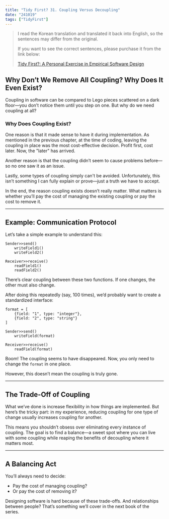 ```yaml
---
title: "Tidy First? 31. Coupling Versus Decoupling"
date: "241019"
tags: ["TidyFirst"]
---
```


> I read the Korean translation and translated it back into English, so the sentences may differ from the original.
>
> If you want to see the correct sentences, please purchase it from the link below:
>
> [Tidy First?: A Personal Exercise in Empirical Software Design](https://www.amazon.com/Tidy-First-Personal-Exercise-Empirical/dp/1098151240)

## Why Don’t We Remove All Coupling? Why Does It Even Exist?

Coupling in software can be compared to Lego pieces scattered on a dark floor—you don’t notice them until you step on one. But why do we need coupling at all?

### Why Does Coupling Exist?

One reason is that it made sense to have it during implementation. As mentioned in the previous chapter, at the time of coding, leaving the coupling in place was the most cost-effective decision. Profit first, cost later. Now, the "later" has arrived.

Another reason is that the coupling didn’t seem to cause problems before—so no one saw it as an issue.

Lastly, some types of coupling simply can't be avoided. Unfortunately, this isn’t something I can fully explain or prove—just a truth we have to accept.

In the end, the reason coupling exists doesn’t really matter. What matters is whether you’ll pay the cost of managing the existing coupling or pay the cost to remove it.

---

## Example: Communication Protocol

Let’s take a simple example to understand this:

```
Sender>>send()
    writeField1()
    writeField2()

Receiver>>receive()
    readField1()
    readField2()
```

There’s clear coupling between these two functions. If one changes, the other must also change.

After doing this repeatedly (say, 100 times), we’d probably want to create a standardized interface:

```
format = [
    {field: "1", type: "integer"},
    {field: "2", type: "string"}
]

Sender>>send()
    writeField(format)

Receiver>>receive()
    readField(format)
```

Boom! The coupling seems to have disappeared. Now, you only need to change the `format` in one place.

However, this doesn’t mean the coupling is truly gone.

---

## The Trade-Off of Coupling

What we’ve done is increase flexibility in how things are implemented. But here’s the tricky part: in my experience, reducing coupling for one type of change usually increases coupling for another.

This means you shouldn’t obsess over eliminating every instance of coupling. The goal is to find a balance—a sweet spot where you can live with some coupling while reaping the benefits of decoupling where it matters most.

---

## A Balancing Act

You’ll always need to decide:

- Pay the cost of managing coupling?
- Or pay the cost of removing it?

Designing software is hard because of these trade-offs. And relationships between people? That’s something we’ll cover in the next book of the series.
